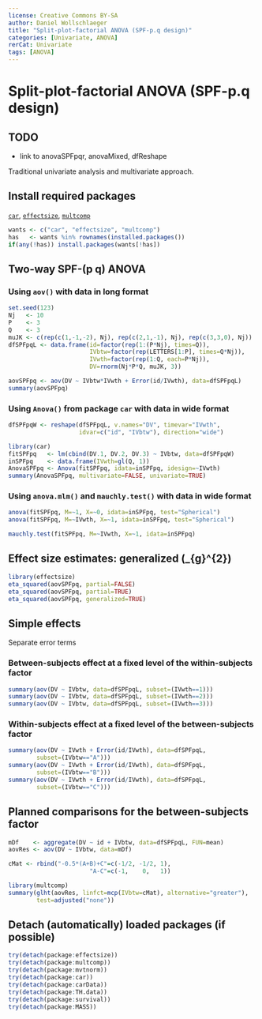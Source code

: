 ---
license: Creative Commons BY-SA
author: Daniel Wollschlaeger
title: "Split-plot-factorial ANOVA (SPF-p.q design)"
categories: [Univariate, ANOVA]
rerCat: Univariate
tags: [ANOVA]
---

Split-plot-factorial ANOVA (SPF-p.q design)
=========================

TODO
-------------------------

 - link to anovaSPFpqr, anovaMixed, dfReshape

Traditional univariate analysis and multivariate approach.

Install required packages
-------------------------

[`car`](https://cran.r-project.org/package=car), [`effectsize`](https://cran.r-project.org/package=effectsize), [`multcomp`](https://cran.r-project.org/package=multcomp)

```{r}
wants <- c("car", "effectsize", "multcomp")
has   <- wants %in% rownames(installed.packages())
if(any(!has)) install.packages(wants[!has])
```

Two-way SPF-\(p \cdot q\) ANOVA
-------------------------

### Using `aov()` with data in long format

```{r}
set.seed(123)
Nj   <- 10
P    <- 3
Q    <- 3
muJK <- c(rep(c(1,-1,-2), Nj), rep(c(2,1,-1), Nj), rep(c(3,3,0), Nj))
dfSPFpqL <- data.frame(id=factor(rep(1:(P*Nj), times=Q)),
                       IVbtw=factor(rep(LETTERS[1:P], times=Q*Nj)),
                       IVwth=factor(rep(1:Q, each=P*Nj)),
                       DV=rnorm(Nj*P*Q, muJK, 3))
```

```{r}
aovSPFpq <- aov(DV ~ IVbtw*IVwth + Error(id/IVwth), data=dfSPFpqL)
summary(aovSPFpq)
```

### Using `Anova()` from package `car` with data in wide format

```{r}
dfSPFpqW <- reshape(dfSPFpqL, v.names="DV", timevar="IVwth",
                    idvar=c("id", "IVbtw"), direction="wide")
```

```{r}
library(car)
fitSPFpq   <- lm(cbind(DV.1, DV.2, DV.3) ~ IVbtw, data=dfSPFpqW)
inSPFpq    <- data.frame(IVwth=gl(Q, 1))
AnovaSPFpq <- Anova(fitSPFpq, idata=inSPFpq, idesign=~IVwth)
summary(AnovaSPFpq, multivariate=FALSE, univariate=TRUE)
```

### Using `anova.mlm()` and `mauchly.test()` with data in wide format

```{r}
anova(fitSPFpq, M=~1, X=~0, idata=inSPFpq, test="Spherical")
anova(fitSPFpq, M=~IVwth, X=~1, idata=inSPFpq, test="Spherical")
```

```{r}
mauchly.test(fitSPFpq, M=~IVwth, X=~1, idata=inSPFpq)
```

Effect size estimates: generalized \(\hat{\eta}_{g}^{2}\)
-------------------------

```{r}
library(effectsize)
eta_squared(aovSPFpq, partial=FALSE)
eta_squared(aovSPFpq, partial=TRUE)
eta_squared(aovSPFpq, generalized=TRUE)
```

Simple effects
-------------------------

Separate error terms

### Between-subjects effect at a fixed level of the within-subjects factor

```{r}
summary(aov(DV ~ IVbtw, data=dfSPFpqL, subset=(IVwth==1)))
summary(aov(DV ~ IVbtw, data=dfSPFpqL, subset=(IVwth==2)))
summary(aov(DV ~ IVbtw, data=dfSPFpqL, subset=(IVwth==3)))
```

### Within-subjects effect at a fixed level of the between-subjects factor

```{r}
summary(aov(DV ~ IVwth + Error(id/IVwth), data=dfSPFpqL,
        subset=(IVbtw=="A")))
summary(aov(DV ~ IVwth + Error(id/IVwth), data=dfSPFpqL,
        subset=(IVbtw=="B")))
summary(aov(DV ~ IVwth + Error(id/IVwth), data=dfSPFpqL,
        subset=(IVbtw=="C")))
```

Planned comparisons for the between-subjects factor
-------------------------

```{r}
mDf    <- aggregate(DV ~ id + IVbtw, data=dfSPFpqL, FUN=mean)
aovRes <- aov(DV ~ IVbtw, data=mDf)
```

```{r}
cMat <- rbind("-0.5*(A+B)+C"=c(-1/2, -1/2, 1),
                       "A-C"=c(-1,    0,   1))
```

```{r}
library(multcomp)
summary(glht(aovRes, linfct=mcp(IVbtw=cMat), alternative="greater"),
        test=adjusted("none"))
```

Detach (automatically) loaded packages (if possible)
-------------------------

```{r}
try(detach(package:effectsize))
try(detach(package:multcomp))
try(detach(package:mvtnorm))
try(detach(package:car))
try(detach(package:carData))
try(detach(package:TH.data))
try(detach(package:survival))
try(detach(package:MASS))
```
